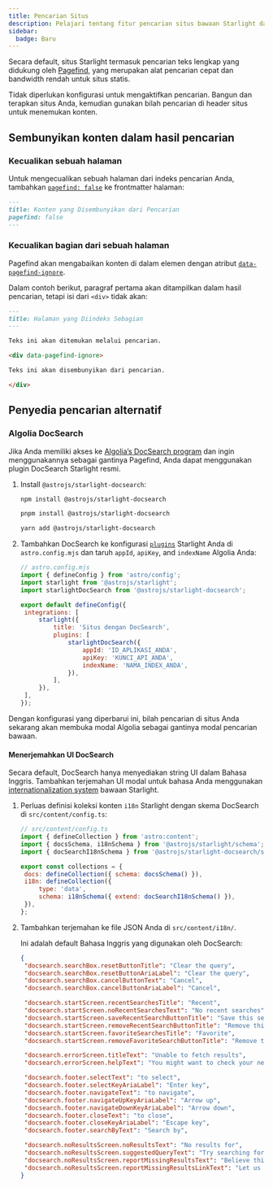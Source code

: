 ```yaml
---
title: Pencarian Situs
description: Pelajari tentang fitur pencarian situs bawaan Starlight dan cara mengkustomisasinya.
sidebar:
  badge: Baru
---
```



Secara default, situs Starlight termasuk pencarian teks lengkap yang didukung oleh [Pagefind](https://pagefind.app/), yang merupakan alat pencarian cepat dan bandwidth rendah untuk situs statis.

Tidak diperlukan konfigurasi untuk mengaktifkan pencarian. Bangun dan terapkan situs Anda, kemudian gunakan bilah pencarian di header situs untuk menemukan konten.

## Sembunyikan konten dalam hasil pencarian

### Kecualikan sebuah halaman

Untuk mengecualikan sebuah halaman dari indeks pencarian Anda, tambahkan [`pagefind: false`](/id/reference/frontmatter/#pagefind) ke frontmatter halaman:

```md title="src/content/docs/tidak-diindeks.md" ins={3}
---
title: Konten yang Disembunyikan dari Pencarian
pagefind: false
---
```

### Kecualikan bagian dari sebuah halaman

Pagefind akan mengabaikan konten di dalam elemen dengan atribut [`data-pagefind-ignore`](https://pagefind.app/docs/indexing/#removing-individual-elements-from-the-index).

Dalam contoh berikut, paragraf pertama akan ditampilkan dalam hasil pencarian, tetapi isi dari `<div>` tidak akan:

```md title="src/content/docs/sebagian-diindeks.md" ins="data-pagefind-ignore"
---
title: Halaman yang Diindeks Sebagian
---

Teks ini akan ditemukan melalui pencarian.

<div data-pagefind-ignore>

Teks ini akan disembunyikan dari pencarian.

</div>
```

## Penyedia pencarian alternatif

### Algolia DocSearch

Jika Anda memiliki akses ke [Algolia’s DocSearch program](https://docsearch.algolia.com/) dan ingin menggunakannya sebagai gantinya Pagefind, Anda dapat menggunakan plugin DocSearch Starlight resmi.

1. Install `@astrojs/starlight-docsearch`:

   <Tabs>

   <TabItem label="npm">

   ```sh
   npm install @astrojs/starlight-docsearch
   ```

   </TabItem>

   <TabItem label="pnpm">

   ```sh
   pnpm install @astrojs/starlight-docsearch
   ```

   </TabItem>

   <TabItem label="Yarn">

   ```sh
   yarn add @astrojs/starlight-docsearch
   ```

   </TabItem>

   </Tabs>

2. Tambahkan DocSearch ke konfigurasi [`plugins`](/id/reference/configuration/#plugins) Starlight Anda di `astro.config.mjs` dan taruh `appId`, `apiKey`, and `indexName` Algolia Anda:

   ```js ins={4,10-16}
   // astro.config.mjs
   import { defineConfig } from 'astro/config';
   import starlight from '@astrojs/starlight';
   import starlightDocSearch from '@astrojs/starlight-docsearch';

   export default defineConfig({
   	integrations: [
   		starlight({
   			title: 'Situs dengan DocSearch',
   			plugins: [
   				starlightDocSearch({
   					appId: 'ID_APLIKASI_ANDA',
   					apiKey: 'KUNCI_API_ANDA',
   					indexName: 'NAMA_INDEX_ANDA',
   				}),
   			],
   		}),
   	],
   });
   ```

Dengan konfigurasi yang diperbarui ini, bilah pencarian di situs Anda sekarang akan membuka modal Algolia sebagai gantinya modal pencarian bawaan.

#### Menerjemahkan UI DocSearch

Secara default, DocSearch hanya menyediakan string UI dalam Bahasa Inggris.
Tambahkan terjemahan UI modal untuk bahasa Anda menggunakan [internationalization system](/id/guides/i18n/#terjemahkan-ui-starlight) bawaan Starlight.

1. Perluas definisi koleksi konten `i18n` Starlight dengan skema DocSearch di `src/content/config.ts`:

   ```js ins={4} ins=/{ extend: .+ }/
   // src/content/config.ts
   import { defineCollection } from 'astro:content';
   import { docsSchema, i18nSchema } from '@astrojs/starlight/schema';
   import { docSearchI18nSchema } from '@astrojs/starlight-docsearch/schema';

   export const collections = {
   	docs: defineCollection({ schema: docsSchema() }),
   	i18n: defineCollection({
   		type: 'data',
   		schema: i18nSchema({ extend: docSearchI18nSchema() }),
   	}),
   };
   ```

2. Tambahkan terjemahan ke file JSON Anda di `src/content/i18n/`.

   Ini adalah default Bahasa Inggris yang digunakan oleh DocSearch:

   ```json title="src/content/i18n/en.json"
   {
   	"docsearch.searchBox.resetButtonTitle": "Clear the query",
   	"docsearch.searchBox.resetButtonAriaLabel": "Clear the query",
   	"docsearch.searchBox.cancelButtonText": "Cancel",
   	"docsearch.searchBox.cancelButtonAriaLabel": "Cancel",

   	"docsearch.startScreen.recentSearchesTitle": "Recent",
   	"docsearch.startScreen.noRecentSearchesText": "No recent searches",
   	"docsearch.startScreen.saveRecentSearchButtonTitle": "Save this search",
   	"docsearch.startScreen.removeRecentSearchButtonTitle": "Remove this search from history",
   	"docsearch.startScreen.favoriteSearchesTitle": "Favorite",
   	"docsearch.startScreen.removeFavoriteSearchButtonTitle": "Remove this search from favorites",

   	"docsearch.errorScreen.titleText": "Unable to fetch results",
   	"docsearch.errorScreen.helpText": "You might want to check your network connection.",

   	"docsearch.footer.selectText": "to select",
   	"docsearch.footer.selectKeyAriaLabel": "Enter key",
   	"docsearch.footer.navigateText": "to navigate",
   	"docsearch.footer.navigateUpKeyAriaLabel": "Arrow up",
   	"docsearch.footer.navigateDownKeyAriaLabel": "Arrow down",
   	"docsearch.footer.closeText": "to close",
   	"docsearch.footer.closeKeyAriaLabel": "Escape key",
   	"docsearch.footer.searchByText": "Search by",

   	"docsearch.noResultsScreen.noResultsText": "No results for",
   	"docsearch.noResultsScreen.suggestedQueryText": "Try searching for",
   	"docsearch.noResultsScreen.reportMissingResultsText": "Believe this query should return results?",
   	"docsearch.noResultsScreen.reportMissingResultsLinkText": "Let us know."
   }
   ```
